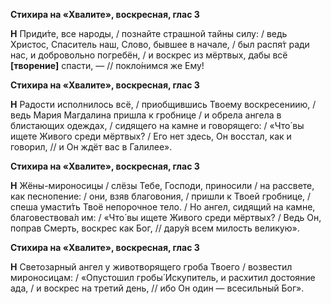 **Стихира на «Хвалите», воскресная, глас 3**

**Н** Приди́те, все народы, / познайте страшной тайны силу: / ведь Христос, Спаситель наш, Слово, бывшее в начале, / был распя́т ради нас, и добровольно погребён, / и воскрес из мёртвых, дабы всё **[**творение**]** спасти, — // покло́нимся же Ему!

**Стихира на «Хвалите», воскресная, глас 3**

**Н** Радости исполнилось всё, / приобщившись Твоему воскресениию, / ведь Мария Магдалина пришла к гробнице / и обрела ангела в блистающих одеждах, / сидящего на камне и говорящего: / «Что́ вы ищете Живого среди мёртвых? / Его нет здесь, Он восстал, как и говорил, // и Он ждёт вас в Галилее».

**Стихира на «Хвалите», воскресная, глас 3**

**Н** Жёны-мироносицы / слёзы Тебе, Господи, приносили / на рассвете, как песнопение: / они, взяв благовония, / пришли к Твоей гробнице, / спеша умасти́ть Твоё непорочное тело. / Но ангел, сидящий на камне, благовествова́л им: / «Что́ вы ищете Живого среди мёртвых? / Ведь Он, поправ Смерть, воскрес как Бог, // дару́я всем милость великую».

**Стихира на «Хвалите», воскресная, глас 3**

**Н** Светозарный ангел у животворящего гроба Твоего / возвестил мироносицам: / «Опустошил гробы́ Искупитель, и расхитил достояние ада, / и воскрес на третий день, // ибо Он один — всесильный Бог».
